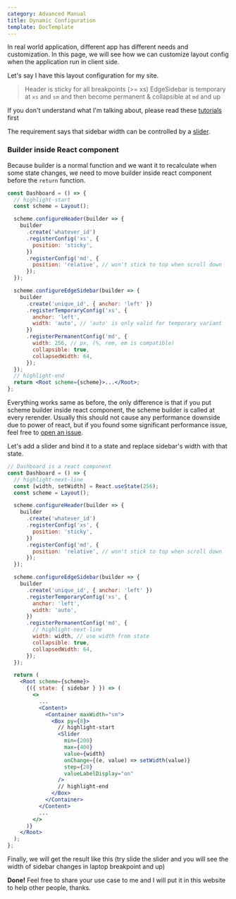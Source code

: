```yaml
---
category: Advanced Manual
title: Dynamic Configuration
template: DocTemplate
---
```


In real world application, different app has different needs and customization.
In this page, we will see how we can customize layout config when the application run in client side.

Let's say I have this layout configuration for my site.

<CodeSandbox src="https://codesandbox.io/embed/dynamic-config-step-0-kughz?fontsize=14&hidenavigation=1&theme=dark" />

> Header is sticky for all breakpoints (>= xs)
> EdgeSidebar is temporary at `xs` and `sm` and then become permanent & collapsible at `md` and up

If you don't understand what I'm talking about, please read these [tutorials](/layout/tutorials/dashboard-layout) first

The requirement says that sidebar width can be controlled by a [slider](https://material-ui.com/components/slider/#slider).

### Builder inside React component

Because builder is a normal function and we want it to recalculate when some state changes, we need to move builder inside react
component before the `return` function.

```jsx
const Dashboard = () => {
  // highlight-start
  const scheme = Layout();

  scheme.configureHeader(builder => {
    builder
      .create('whatever_id')
      .registerConfig('xs', {
        position: 'sticky',
      })
      .registerConfig('md', {
        position: 'relative', // won't stick to top when scroll down
      });
  });

  scheme.configureEdgeSidebar(builder => {
    builder
      .create('unique_id', { anchor: 'left' })
      .registerTemporaryConfig('xs', {
        anchor: 'left',
        width: 'auto', // 'auto' is only valid for temporary variant
      })
      .registerPermanentConfig('md', {
        width: 256, // px, (%, rem, em is compatible)
        collapsible: true,
        collapsedWidth: 64,
      });
  });
  // highlight-end
  return <Root scheme={scheme}>...</Root>;
};
```

Everything works same as before, the only difference is that if you put scheme builder inside react component,
the scheme builder is called at every rerender. Usually this should not cause any performance downside due to power of react, but
if you found some significant performance issue, feel free to [open an issue](https://github.com/siriwatknp/mui-treasury/issues).

Let's add a slider and bind it to a state and replace sidebar's width with that state.

```jsx
// Dashboard is a react component
const Dashboard = () => {
  // highlight-next-line
  const [width, setWidth] = React.useState(256);
  const scheme = Layout();

  scheme.configureHeader(builder => {
    builder
      .create('whatever_id')
      .registerConfig('xs', {
        position: 'sticky',
      })
      .registerConfig('md', {
        position: 'relative', // won't stick to top when scroll down
      });
  });

  scheme.configureEdgeSidebar(builder => {
    builder
      .create('unique_id', { anchor: 'left' })
      .registerTemporaryConfig('xs', {
        anchor: 'left',
        width: 'auto',
      })
      .registerPermanentConfig('md', {
        // highlight-next-line
        width: width, // use width from state
        collapsible: true,
        collapsedWidth: 64,
      });
  });

  return (
    <Root scheme={scheme}>
      {({ state: { sidebar } }) => (
        <>
          ...
          <Content>
            <Container maxWidth="sm">
              <Box py={8}>
                // highlight-start
                <Slider
                  min={200}
                  max={400}
                  value={width}
                  onChange={(e, value) => setWidth(value)}
                  step={20}
                  valueLabelDisplay="on"
                />
                // highlight-end
              </Box>
            </Container>
          </Content>
          ...
        </>
      )}
    </Root>
  );
};
```

Finally, we will get the result like this (try slide the slider and you will see the width of sidebar changes in laptop breakpoint and up)

<CodeSandbox src="https://codesandbox.io/embed/dynamic-config-step-1-lrg2y?fontsize=14&hidenavigation=1&theme=dark&view=preview" />

**Done!** Feel free to share your use case to me and I will put it in this website to help other people, thanks.
